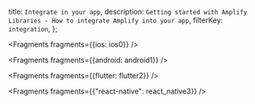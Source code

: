   title: `Integrate in your app`,
  description: `Getting started with Amplify Libraries - How to integrate Amplify into your app`,
  filterKey: `integration`,
};


<Fragments fragments={{ios: ios0}} />


<Fragments fragments={{android: android1}} />


<Fragments fragments={{flutter: flutter2}} />


<Fragments fragments={{"react-native": react_native3}} />
